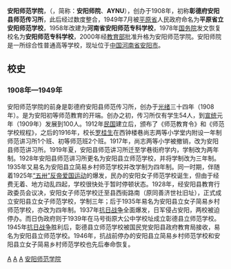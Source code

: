 {{expand|time=2018-09-02T11:57:13+00:00}}
{{Unreferenced |time=2010-04-14T02:24:20+00:00 }}
{{Infobox university
| name = 安阳师范学院
| englishname = Anyang Normal University
| image = [[File:Anyang_Normal_University_Seal.gif|200px]]
| motto = ''进德修业 博学笃行''
| established = 1908年<br>{{QING-1889}}[[光绪|光绪]]三十四年
| type = [[公立大学|公立大学]]
| former_names = 彰德府安阳县师范传习所、平原省立安阳师范学校、河南省安阳师范学校、安阳师范学校、安阳师范专科学校、安阳师范高等专科学校
| president = [[黑建敏|黑建敏]]
| head_label = [[党委书记|党委书记]]
| head = [[纪多辙|纪多辙]]
| affiliations = [[中华人民共和国河南省教育厅|河南省教育厅]]
| location = {{PRC}}[[河南省|河南省]][[安阳市|安阳市]]文峰区弦歌大道436号
| campus = 市区
| colors =
| area = 1900余亩/1.3[[平方公里|平方公里]]<sub>弦歌大道主校区面积</sub><br>1100余亩<sub>[[安阳师范学院人文管理学院|人文管理学院]]中华路校区面积</sub><br>605亩<sub>[[安阳师范学院人文管理学院|人文管理学院]]文明大道校区面积</sub>
| department = 20
| faculty = 1300余
| professor = 93
| associate professor = 200余
| assistant professor =
| lecturer =
| students = 约28,000
| undergrad =
| postgrad =
| website = http://www.aynu.edu.cn/
}}

'''安阳师范学院'''，（{{lang-en|'''Anyang Normal University'''}}，简称：'''安阳师院'''、'''AYNU'''），创办于1908年，初称'''彰德府安阳县师范传习所'''，此后经过数度整合，1949年7月被[[平原省|平原省]]人民政府命名为'''平原省立安阳师范学校'''，1958年改建为'''河南省安阳师范专科学校'''，1978年[[中华人民共和国国务院|国务院]]发文恢复校名为'''安阳师范专科学校'''，2000年经[[中华人民共和国教育部|教育部]]批准升格为安阳师范学院。安阳师院是一所综合性普通高等学校，现址位于[[中华人民共和国|中国]][[河南省|河南省]][[安阳市|安阳市]]。

== 校史 ==
=== 1908年—1949年 ===

安阳师范学院的前身是彰德府安阳县师范传习所，创办于[[光绪|光绪]]三十四年（1908年）。是为安阳初等师范教育的开端。创办之初，传习所仅有学生54人，到[[宣统|宣统]]元年（1909年）发展到100人。1912年[[中华民国|民国]]建立后，颁布了《师范教育令》和《师范学校规程》，之后的1916年，校长[[罗桂生|罗桂生]]在西钟楼巷尚志两等小学堂内附设一年制师范讲习所1个班、初等师范班2个班。1917年，尚志两等小学被撤销，改为安阳县师范讲习所。1919年夏，安阳县师范讲习所迁至学巷街府学内，学制改为两年制。1928年安阳县师范讲习所更名为安阳县立师范学校，并将学制改为三年制。1935年又易名为安阳县立简易乡村师范学校并改学制为四年制。同一时期，伴随着1925年[[五卅运动|“五卅”反帝爱国运动]]的爆发，民办的安阳女子师范学校诞生，但由于经费无着、地方动乱四起，学校很快处于暂时停顿状态。1928年，经安阳县教育行政委员会议决，安阳女子师范学校迁至县西街路南（原同善济世社旧址），正式成立安阳县立女子师范学校，学制三年；后于1935年易名为安阳县立女子简易乡村师范学校，亦改为四年制。1937年[[抗日战争|抗日战争]]全面爆发，日军侵占安阳，两校被迫停办。而日伪政府则于1939年在马号街原大公中学校址成立彰德县立师范学校。1945年[[抗日战争|抗日战争]]胜利后，彰德县立师范学校被国民党安阳县政府教育局接收，易名为安阳县立师范学校。1946年，抗战前停办的安阳县立简易乡村师范学校和安阳县立女子简易乡村师范学校也先后奉命恢复。

{{河南高等院校}}

[[Category:河南高等院校|A]]
[[Category:安阳教育|A]]
[[Category:中国师范院校|A]]
[[Category:安阳师范学院|]]